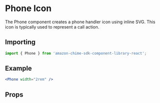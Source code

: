 

# Phone Icon

The Phone component creates a phone handler icon using inline SVG. This icon is typically used to represent a call action.

## Importing

```javascript
import { Phone } from 'amazon-chime-sdk-component-library-react';
```

## Example

<ThemeProvider theme={lightTheme}>
  <Preview>
    <Phone width="2rem" />
  </Preview>
</ThemeProvider>

```jsx
<Phone width="2rem" />
```

## Props

<Props of={Phone} />
